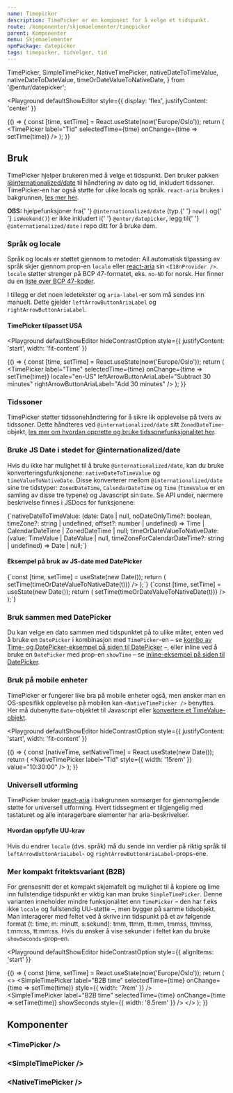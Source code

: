 ```yaml
---
name: Timepicker
description: TimePicker er en komponent for å velge et tidspunkt.
route: /komponenter/skjemaelementer/timepicker
parent: Komponenter
menu: Skjemaelementer
npmPackage: datepicker
tags: timepicker, tidvelger, tid
---
```



  TimePicker,
  SimpleTimePicker,
  NativeTimePicker,
  nativeDateToTimeValue,
  nativeDateToDateValue,
  timeOrDateValueToNativeDate,
} from '@entur/datepicker';


<PageHeader />

<Playground
  defaultShowEditor
  style={{ display: 'flex', justifyContent: 'center' }}
>
  {() => {
    const [time, setTime] = React.useState(now('Europe/Oslo'));
    return (
      <TimePicker
        label="Tid"
        selectedTime={time}
        onChange={time => setTime(time)}
      />
    );
  }}
</Playground>

## Bruk

TimePicker hjelper brukeren med å velge et tidspunkt. Den bruker pakken [@internationalized/date](https://react-spectrum.adobe.com/internationalized/date/) til håndtering av dato og tid, inkludert tidssoner.
TimePicker-en har også støtte for ulike locals og språk. `react-aria` brukes i bakgrunnen, [les mer her](https://react-spectrum.adobe.com/react-aria/useTimeField.html).

<SmallAlertBox variant="information">
  <div>
    <strong>OBS:</strong> hjelpefunksjoner fra{' '}
    <code className="eds-code-text">@internationalized/date</code> (typ.{' '}
    <code className="eds-code-text">now()</code> og{' '}
    <code className="eds-code-text">isWeekend()</code>) er ikke inkludert i{' '}
    <code className="eds-code-text">@entur/datepicker</code>, legg til{' '}
    <code className="eds-code-text">@internationalized/date</code> i repo ditt
    for å bruke dem.
  </div>
</SmallAlertBox>

### Språk og locale

Språk og locals er støttet gjennom to metoder: All automatisk tilpassing av språk skjer gjennom prop-en `locale` eller [react-aria](https://react-spectrum.adobe.com/react-aria/I18nProvider.html) sin `<I18nProvider />`.
`locale` støtter strenger på BCP 47-formatet, eks. `no-NO` for norsk. Her finner du en [liste over BCP 47-koder](https://www.techonthenet.com/js/language_tags.php).

I tillegg er det noen ledetekster og `aria-label`-er som må sendes inn manuelt. Dette gjelder `leftArrowButtonAriaLabel` og `rightArrowButtonAriaLabel`.

#### TimePicker tilpasset USA

<Playground
  defaultShowEditor
  hideContrastOption
  style={{ justifyContent: 'start', width: 'fit-content' }}
>
  {() => {
    const [time, setTime] = React.useState(now('Europe/Oslo'));
    return (
      <TimePicker
        label="Time"
        selectedTime={time}
        onChange={time => setTime(time)}
        locale="en-US"
        leftArrowButtonAriaLabel="Subtract 30 minutes"
        rightArrowButtonAriaLabel="Add 30 minutes"
      />
    );
  }}
</Playground>

### Tidssoner

TimePicker støtter tidssonehåndtering for å sikre lik opplevelse på tvers av tidssoner. Dette håndteres ved `@internationalized/date` sitt `ZonedDateTime`-objekt, [les mer om hvordan opprette og bruke tidssonefunksjonalitet her](https://react-spectrum.adobe.com/internationalized/date/ZonedDateTime.html).

### Bruke JS Date i stedet for @internationalized/date

Hvis du ikke har mulighet til å bruke `@internationalized/date`, kan du bruke konverteringsfunksjonene: `nativeDateToTimeValue` og `timeValueToNativeDate`. Disse konverterer
mellom `@internationalized/date` sine tre tidstyper: `ZonedDateTime`, `CalendarDateTime` og `Time` (`TimeValue` er en samling av disse tre typene) og Javascript sin `Date`.
Se API under, nærmere beskrivelse finnes i JSDocs for funksjonene:

<CodeBlock hideLineNumbers wrapLongLines={false} language="ts">
  {`nativeDateToTimeValue: (date: Date | null, noDateOnlyTime?: boolean, timeZone?: string | undefined, offset?: number | undefined) => Time | CalendarDateTime | ZonedDateTime | null;
timeOrDateValueToNativeDate: (value: TimeValue | DateValue | null, timeZoneForCalendarDateTime?: string | undefined) => Date | null;`}
</CodeBlock>

#### Eksempel på bruk av JS-date med DatePicker

<CodeBlock asExpandable expandableLabel="JS Date-eksempel">
  {`const [time, setTime] = useState(new Date());
  return (
    <TimePicker
      label="Choose time"
      selectedTime={nativeDateToTimeValue(time)}
      onChange={t => setTime(timeOrDateValueToNativeDate(t))}
    />
  );`}
</CodeBlock>

<CodeBlock asExpandable expandableLabel="JS Date med tidssone-eksempel">
  {`const [time, setTime] = useState(new Date());
  return (
    <TimePicker
      label="Choose time"
      selectedTime={
        nativeDateToTimeValue(
          time,
          false,
          'Europe/Oslo',
        )
      }
      onChange={t => setTime(timeOrDateValueToNativeDate(t))}
    />
  );`}
</CodeBlock>

### Bruk sammen med DatePicker

Du kan velge en dato sammen med tidspunktet på to ulike måter, enten ved å bruke en `DatePicker` i kombinasjon med `TimePicker`-en – se [kombo av Time- og DatePicker-eksempel på siden til DatePicker](/komponenter/skjemaelementer/datepicker#kombinasjon-med-timepicker) –,
eller inline ved å bruke en `DatePicker` med prop-en `showTime` – se [inline-eksempel på siden til DatePicker](/komponenter/skjemaelementer/datepicker#inline).

### Bruk på mobile enheter

TimePicker er fungerer like bra på mobile enheter også, men ønsker man en OS-spesifikk opplevelse på mobilen kan `<NativeTimePicker />` benyttes. Her må dubenytte `Date`-objektet til Javascript eller [konvertere et TimeValue-objekt](#bruk-sammen-datepicker--bruk-med-js-date).

<Playground
  defaultShowEditor
  hideContrastOption
  style={{ justifyContent: 'start', width: 'fit-content' }}
>
  {() => {
    const [nativeTime, setNativeTime] = React.useState(new Date());
    return (
      <NativeTimePicker
        label="Tid"
        style={{ width: '15rem' }}
        value="10:30:00"
      />
    );
  }}
</Playground>

### Universell utforming

TimePicker bruker [react-aria](https://react-spectrum.adobe.com/react-aria/useTimeField.html) i bakgrunnen somsørger for gjennomgående støtte for universell utforming.
Hvert tidssegment er tilgjengelig med tastaturet og alle interagerbare elementer har aria-beskrivelser.

#### Hvordan oppfylle UU-krav

Hvis du endrer `locale` (dvs. språk) må du sende inn verdier på riktig språk til `leftArrowButtonAriaLabel`- og `rightArrowButtonAriaLabel`-props-ene.

### Mer kompakt fritektsvariant (B2B)

For grensesnitt der et kompakt skjemafelt og mulighet til å kopiere og lime inn fullstendige tidspunkt er viktig kan man bruke `SimpleTimePicker`. Denne varianten inneholder
mindre funksjonalitet enn `TimePicker` – den har f.eks ikke `locale` og fullstendig UU-støtte –, men bygger på samme tidsobjekt. Man interagerer med feltet ved å skrive inn tidspunkt på et av følgende format (t: time, m: minutt, s:sekund): tmm, ttmm, tt:mm, tmmss, ttmmss, t:mm:ss, tt:mm:ss.
Hvis du ønsker å vise sekunder i feltet kan du bruke `showSeconds`-prop-en.

<Playground
  defaultShowEditor
  hideContrastOption
  style={{ alignItems: 'start' }}
>
  {() => {
    const [time, setTime] = React.useState(now('Europe/Oslo'));
    return (
      <>
        <SimpleTimePicker
          label="B2B time"
          selectedTime={time}
          onChange={time => setTime(time)}
          style={{ width: '7rem' }}
        />
        <br />
        <SimpleTimePicker
          label="B2B time"
          selectedTime={time}
          onChange={time => setTime(time)}
          showSeconds
          style={{ width: '8.5rem' }}
        />
      </>
    );
  }}
</Playground>

## Komponenter

### <TimePicker /\>

<ImportStatement imports="TimePicker" />
<Props of={TimePicker} />

### <SimpleTimePicker /\>

<ImportStatement imports="SimpleTimePicker" />
<Props of={SimpleTimePicker} />

### <NativeTimePicker /\>

<ImportStatement imports="NativeTimePicker" />
<Props of={NativeTimePicker} />
